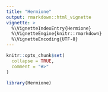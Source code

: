 ```yaml
---
title: "Hermione"
output: rmarkdown::html_vignette
vignette: >
  %\VignetteIndexEntry{Hermione}
  %\VignetteEngine{knitr::rmarkdown}
  %\VignetteEncoding{UTF-8}
---
```


```r
knitr::opts_chunk$set(
  collapse = TRUE,
  comment = "#>"
)
```

```r
library(Hermione)
```

